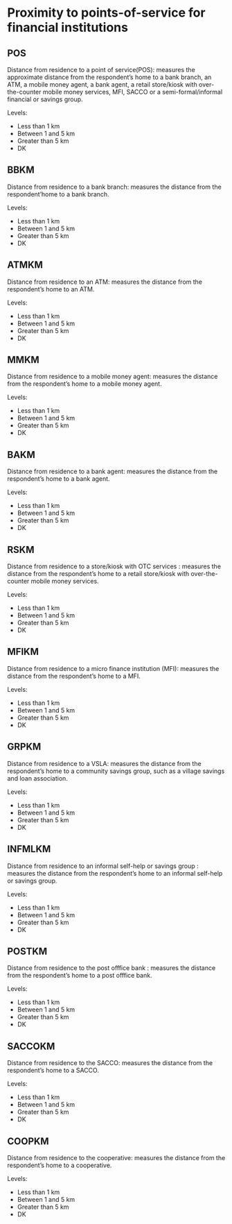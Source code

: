 # Proximity to points-of-service for financial institutions

## POS
Distance from residence to a point of service(POS): measures the approximate distance from the respondent's home to a bank branch, an ATM, a mobile money agent, a bank agent, a retail store/kiosk with over-the-counter mobile money services, MFI, SACCO or a semi-formal/informal financial or savings group. 

Levels:

 + Less than 1 km
 + Between 1 and 5 km
 + Greater than 5 km
 + DK
 
## BBKM
Distance from residence to a bank branch: measures the distance from the respondent'home to a bank branch.

Levels:

 + Less than 1 km
 + Between 1 and 5 km
 + Greater than 5 km
 + DK
 
## ATMKM
Distance from residence to an ATM: measures the distance from the respondent's home to an ATM.

Levels:

 + Less than 1 km
 + Between 1 and 5 km
 + Greater than 5 km
 + DK
 
## MMKM
Distance from residence to a mobile money agent: measures the distance from the respondent's home to a mobile money agent. 

Levels:

 + Less than 1 km
 + Between 1 and 5 km
 + Greater than 5 km
 + DK
 
## BAKM
Distance from residence to a bank agent: measures the distance from the respondent's home to a bank agent. 

Levels:

 + Less than 1 km
 + Between 1 and 5 km
 + Greater than 5 km
 + DK
 
## RSKM
Distance from residence to a store/kiosk with OTC services : measures the distance from the respondent's home to a retail store/kiosk with over-the-counter mobile money services. 

Levels:

 + Less than 1 km
 + Between 1 and 5 km
 + Greater than 5 km
 + DK
 
## MFIKM
Distance from residence to a micro finance institution (MFI): measures the distance from the respondent's home to a MFI. 

Levels:

 + Less than 1 km
 + Between 1 and 5 km
 + Greater than 5 km
 + DK

## GRPKM
Distance from residence to a VSLA: measures the distance from the respondent's home to a community savings group, such as a village savings and loan association.

Levels:

 + Less than 1 km
 + Between 1 and 5 km
 + Greater than 5 km
 + DK
 
## INFMLKM
Distance from residence to an informal self-help or savings group : measures the distance from the respondent's home to an informal self-help or savings group.

Levels:

 + Less than 1 km
 + Between 1 and 5 km
 + Greater than 5 km
 + DK
 
## POSTKM
Distance from residence to the post offfice bank : measures the distance from the respondent's home to a post offfice bank.

Levels:

 + Less than 1 km
 + Between 1 and 5 km
 + Greater than 5 km
 + DK

## SACCOKM
Distance from residence to the SACCO: measures the distance from the respondent's home to a SACCO.

Levels:

 + Less than 1 km
 + Between 1 and 5 km
 + Greater than 5 km
 + DK
 
## COOPKM
Distance from residence to the cooperative: measures the distance from the respondent's home to a cooperative.

Levels:

 + Less than 1 km
 + Between 1 and 5 km
 + Greater than 5 km
 + DK

